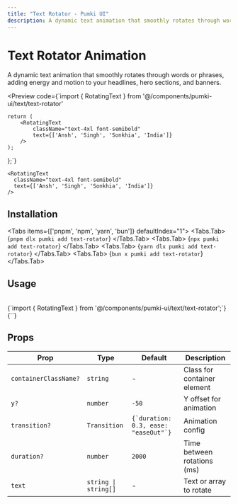 ```yaml
---
title: "Text Rotator - Pumki UI"
description: A dynamic text animation that smoothly rotates through words or phrases, adding energy and motion to your headlines, hero sections, and banners.
---
```



# Text Rotator Animation

A dynamic text animation that smoothly rotates through words or phrases, adding energy and motion to your headlines, hero sections, and banners.

<Preview
  code={`import { RotatingText } from '@/components/pumki-ui/text/text-rotator'

    return (
        <RotatingText
            className="text-4xl font-semibold"
            text={['Ansh', 'Singh', 'Sonkhia', 'India']}
        />
    );
};`}
>
    <RotatingText
      className="text-4xl font-semibold"
      text={['Ansh', 'Singh', 'Sonkhia', 'India']}
    />

</Preview>

## Installation

<Tabs items={['pnpm', 'npm', 'yarn', 'bun']} defaultIndex="1">
  <Tabs.Tab>
    <CodeBlock language="bash">
      {`pnpm dlx pumki add text-rotator`}
    </CodeBlock>
  </Tabs.Tab>
  <Tabs.Tab>
    <CodeBlock language="bash">
      {`npx pumki add text-rotator`}
    </CodeBlock>
  </Tabs.Tab>
  <Tabs.Tab>
    <CodeBlock language="bash">
      {`yarn dlx pumki add text-rotator`}
    </CodeBlock>
  </Tabs.Tab>
  <Tabs.Tab>
    <CodeBlock language="bash">
      {`bun x pumki add text-rotator`}
    </CodeBlock>
  </Tabs.Tab>
</Tabs>

## Usage

<br/>

<CodeBlock language="typescript">
    {`import { RotatingText } from '@/components/pumki-ui/text/text-rotator';`}
</CodeBlock>

<br/>

<CodeBlock language="typescript">
    {`<RotatingText text={['Ansh', 'Singh', 'Sonkhia']} />`}
</CodeBlock>

## Props


<PumkiTableStyles />

<PumkiTable>
  <table className="pumki-table">
    <thead>
      <tr>
        <th>Prop</th>
        <th>Type</th>
        <th>Default</th>
        <th>Description</th>
      </tr>
    </thead>
    <tbody>
      <tr>
        <td><code>containerClassName?</code></td>
        <td><code>string</code></td>
        <td>-</td>
        <td>Class for container element</td>
      </tr>
      <tr>
        <td><code>y?</code></td>
        <td><code>number</code></td>
        <td><code>-50</code></td>
        <td>Y offset for animation</td>
      </tr>
      <tr>
        <td><code>transition?</code></td>
        <td><code>Transition</code></td>
        <td><code>{`duration: 0.3, ease: "easeOut"`}</code></td>
        <td>Animation config</td>
      </tr>
      <tr>
        <td><code>duration?</code></td>
        <td><code>number</code></td>
        <td><code>2000</code></td>
        <td>Time between rotations (ms)</td>
      </tr>
      <tr>
        <td><code>text</code></td>
        <td><code>string | string[]</code></td>
        <td>-</td>
        <td>Text or array to rotate</td>
      </tr>
    </tbody>
  </table>
</PumkiTable>